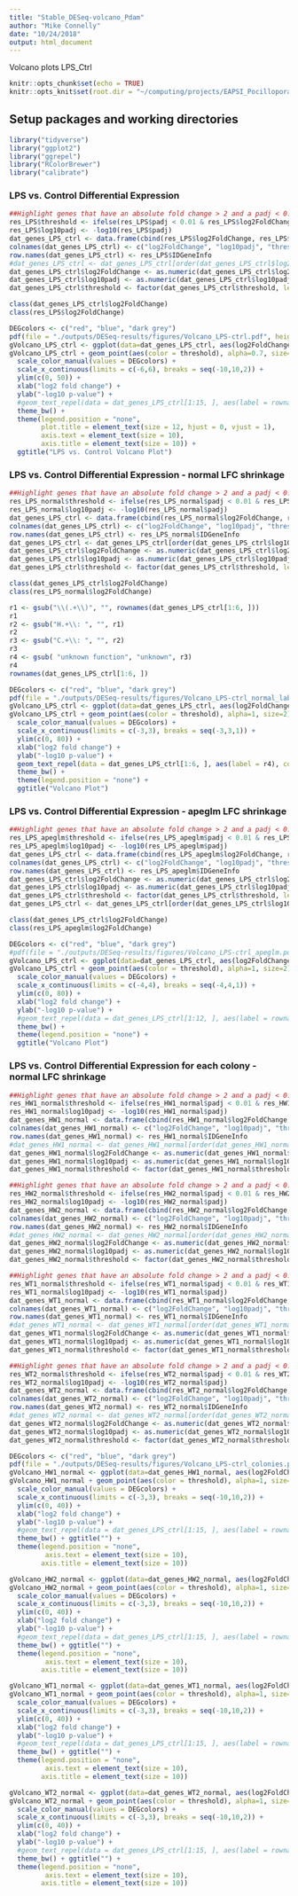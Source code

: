 ```yaml
---
title: "Stable_DESeq-volcano_Pdam"
author: "Mike Connelly"
date: "10/24/2018"
output: html_document
---
```

Volcano plots
LPS_Ctrl

```r
knitr::opts_chunk$set(echo = TRUE)
knitr::opts_knit$set(root.dir = "~/computing/projects/EAPSI_Pocillopora_LPS")
```
## Setup packages and working directories
```r
library("tidyverse")
library("ggplot2")
library("ggrepel")
library("RColorBrewer")
library("calibrate")
```

### LPS vs. Control Differential Expression
```r
##Highlight genes that have an absolute fold change > 2 and a padj < 0.01
res_LPS$threshold <- ifelse(res_LPS$padj < 0.01 & res_LPS$log2FoldChange > 0, "Upregulated", ifelse(res_LPS$padj < 0.01 & res_LPS$log2FoldChange < 0, "Downregulated", "NA"))
res_LPS$log10padj <- -log10(res_LPS$padj)
dat_genes_LPS_ctrl <- data.frame(cbind(res_LPS$log2FoldChange, res_LPS$log10padj, res_LPS$threshold), stringsAsFactors = FALSE)
colnames(dat_genes_LPS_ctrl) <- c("log2FoldChange", "log10padj", "threshold")
row.names(dat_genes_LPS_ctrl) <- res_LPS$IDGeneInfo
#dat_genes_LPS_ctrl <- dat_genes_LPS_ctrl[order(dat_genes_LPS_ctrl$log2FoldChange, decreasing = TRUE),]
dat_genes_LPS_ctrl$log2FoldChange <- as.numeric(dat_genes_LPS_ctrl$log2FoldChange)
dat_genes_LPS_ctrl$log10padj <- as.numeric(dat_genes_LPS_ctrl$log10padj)
dat_genes_LPS_ctrl$threshold <- factor(dat_genes_LPS_ctrl$threshold, levels = c("Upregulated", "Downregulated", "NA"), ordered = TRUE)
```
```r
class(dat_genes_LPS_ctrl$log2FoldChange)
class(res_LPS$log2FoldChange)
```

```r
DEGcolors <- c("red", "blue", "dark grey")
pdf(file = "./outputs/DESeq-results/figures/Volcano_LPS-ctrl.pdf", height = 3, width = 2.75)
gVolcano_LPS_ctrl <- ggplot(data=dat_genes_LPS_ctrl, aes(log2FoldChange, log10padj))
gVolcano_LPS_ctrl + geom_point(aes(color = threshold), alpha=0.7, size=2) +
  scale_color_manual(values = DEGcolors) +
  scale_x_continuous(limits = c(-6,6), breaks = seq(-10,10,2)) + 
  ylim(c(0, 50)) +
  xlab("log2 fold change") +
  ylab("-log10 p-value") + 
  #geom_text_repel(data = dat_genes_LPS_ctrl[1:15, ], aes(label = rownames(dat_genes_LPS_ctrl[1:15, ])), color = "black", size = 2.5, box.padding = unit(0.35, "lines")) +
  theme_bw() +
  theme(legend.position = "none", 
        plot.title = element_text(size = 12, hjust = 0, vjust = 1),
        axis.text = element_text(size = 10),
        axis.title = element_text(size = 10)) +
  ggtitle("LPS vs. Control Volcano Plot")
```

### LPS vs. Control Differential Expression - normal LFC shrinkage
```r
##Highlight genes that have an absolute fold change > 2 and a padj < 0.01
res_LPS_normal$threshold <- ifelse(res_LPS_normal$padj < 0.01 & res_LPS_normal$log2FoldChange > 0, "Upregulated", ifelse(res_LPS_normal$padj < 0.01 & res_LPS_normal$log2FoldChange < -0, "Downregulated", "NA"))
res_LPS_normal$log10padj <- -log10(res_LPS_normal$padj)
dat_genes_LPS_ctrl <- data.frame(cbind(res_LPS_normal$log2FoldChange, res_LPS_normal$log10padj, res_LPS_normal$threshold), stringsAsFactors = FALSE)
colnames(dat_genes_LPS_ctrl) <- c("log2FoldChange", "log10padj", "threshold")
row.names(dat_genes_LPS_ctrl) <- res_LPS_normal$IDGeneInfo
dat_genes_LPS_ctrl <- dat_genes_LPS_ctrl[order(dat_genes_LPS_ctrl$log10padj, decreasing = TRUE),]
dat_genes_LPS_ctrl$log2FoldChange <- as.numeric(dat_genes_LPS_ctrl$log2FoldChange)
dat_genes_LPS_ctrl$log10padj <- as.numeric(dat_genes_LPS_ctrl$log10padj)
dat_genes_LPS_ctrl$threshold <- factor(dat_genes_LPS_ctrl$threshold, levels = c("Upregulated", "Downregulated", "NA"), ordered = TRUE)
```
```r
class(dat_genes_LPS_ctrl$log2FoldChange)
class(res_LPS_normal$log2FoldChange)
```
```r
r1 <- gsub("\\(.+\\)", "", rownames(dat_genes_LPS_ctrl[1:6, ]))
r1
r2 <- gsub("H.+\\: ", "", r1)
r2
r3 <- gsub("C.+\\: ", "", r2)
r3
r4 <- gsub( "unknown function", "unknown", r3)
r4
rownames(dat_genes_LPS_ctrl[1:6, ])
```
```r
DEGcolors <- c("red", "blue", "dark grey")
pdf(file = "./outputs/DESeq-results/figures/Volcano_LPS-ctrl_normal_labelled.pdf", height = 2.95, width = 4.25)
gVolcano_LPS_ctrl <- ggplot(data=dat_genes_LPS_ctrl, aes(log2FoldChange, log10padj))
gVolcano_LPS_ctrl + geom_point(aes(color = threshold), alpha=1, size=2) +
  scale_color_manual(values = DEGcolors) +
  scale_x_continuous(limits = c(-3,3), breaks = seq(-3,3,1)) + 
  ylim(c(0, 80)) +
  xlab("log2 fold change") +
  ylab("-log10 p-value") + 
  geom_text_repel(data = dat_genes_LPS_ctrl[1:6, ], aes(label = r4), color = "black", size = 2, box.padding = unit(0.5, "lines")) +
  theme_bw() +
  theme(legend.position = "none") +
  ggtitle("Volcano Plot")
```

### LPS vs. Control Differential Expression - apeglm LFC shrinkage
```r
##Highlight genes that have an absolute fold change > 2 and a padj < 0.01
res_LPS_apeglm$threshold <- ifelse(res_LPS_apeglm$padj < 0.01 & res_LPS_apeglm$log2FoldChange > 0, "Upregulated", ifelse(res_LPS_apeglm$padj < 0.01 & res_LPS_apeglm$log2FoldChange < -0, "Downregulated", "NA"))
res_LPS_apeglm$log10padj <- -log10(res_LPS_apeglm$padj)
dat_genes_LPS_ctrl <- data.frame(cbind(res_LPS_apeglm$log2FoldChange, res_LPS_apeglm$log10padj, res_LPS_apeglm$threshold), stringsAsFactors = FALSE)
colnames(dat_genes_LPS_ctrl) <- c("log2FoldChange", "log10padj", "threshold")
row.names(dat_genes_LPS_ctrl) <- res_LPS_apeglm$IDGeneInfo
dat_genes_LPS_ctrl$log2FoldChange <- as.numeric(dat_genes_LPS_ctrl$log2FoldChange)
dat_genes_LPS_ctrl$log10padj <- as.numeric(dat_genes_LPS_ctrl$log10padj)
dat_genes_LPS_ctrl$threshold <- factor(dat_genes_LPS_ctrl$threshold, levels = c("Upregulated", "Downregulated", "NA"), ordered = TRUE)
dat_genes_LPS_ctrl <- dat_genes_LPS_ctrl[order(dat_genes_LPS_ctrl$log10padj, decreasing = TRUE),]
```
```r
class(dat_genes_LPS_ctrl$log2FoldChange)
class(res_LPS_apeglm$log2FoldChange)
```

```r
DEGcolors <- c("red", "blue", "dark grey")
#pdf(file = "./outputs/DESeq-results/figures/Volcano_LPS-ctrl_apeglm.pdf", height = 8.5, width = 11)
gVolcano_LPS_ctrl <- ggplot(data=dat_genes_LPS_ctrl, aes(log2FoldChange, log10padj))
gVolcano_LPS_ctrl + geom_point(aes(color = threshold), alpha=1, size=2) +
  scale_color_manual(values = DEGcolors) +
  scale_x_continuous(limits = c(-4,4), breaks = seq(-4,4,1)) + 
  ylim(c(0, 80)) +
  xlab("log2 fold change") +
  ylab("-log10 p-value") + 
  #geom_text_repel(data = dat_genes_LPS_ctrl[1:12, ], aes(label = rownames(dat_genes_LPS_ctrl[1:12, ])), color = "black", size = 3, box.padding = unit(0.2, "lines")) +
  theme_bw() +
  theme(legend.position = "none") +
  ggtitle("Volcano Plot")
```

### LPS vs. Control Differential Expression for each colony - normal LFC shrinkage
```r
##Highlight genes that have an absolute fold change > 2 and a padj < 0.01
res_HW1_normal$threshold <- ifelse(res_HW1_normal$padj < 0.01 & res_HW1_normal$log2FoldChange > 0, "Upregulated", ifelse(res_HW1_normal$padj < 0.01 & res_HW1_normal$log2FoldChange < 0, "Downregulated", "NA"))
res_HW1_normal$log10padj <- -log10(res_HW1_normal$padj)
dat_genes_HW1_normal <- data.frame(cbind(res_HW1_normal$log2FoldChange, res_HW1_normal$log10padj, res_HW1_normal$threshold), stringsAsFactors = FALSE)
colnames(dat_genes_HW1_normal) <- c("log2FoldChange", "log10padj", "threshold")
row.names(dat_genes_HW1_normal) <- res_HW1_normal$IDGeneInfo
#dat_genes_HW1_normal <- dat_genes_HW1_normal[order(dat_genes_HW1_normal$log2FoldChange, decreasing = TRUE),]
dat_genes_HW1_normal$log2FoldChange <- as.numeric(dat_genes_HW1_normal$log2FoldChange)
dat_genes_HW1_normal$log10padj <- as.numeric(dat_genes_HW1_normal$log10padj)
dat_genes_HW1_normal$threshold <- factor(dat_genes_HW1_normal$threshold, levels = c("Upregulated", "Downregulated", "NA"), ordered = TRUE)

##Highlight genes that have an absolute fold change > 2 and a padj < 0.01
res_HW2_normal$threshold <- ifelse(res_HW2_normal$padj < 0.01 & res_HW2_normal$log2FoldChange > 0, "Upregulated", ifelse(res_HW2_normal$padj < 0.01 & res_HW2_normal$log2FoldChange < 0, "Downregulated", "NA"))
res_HW2_normal$log10padj <- -log10(res_HW2_normal$padj)
dat_genes_HW2_normal <- data.frame(cbind(res_HW2_normal$log2FoldChange, res_HW2_normal$log10padj, res_HW2_normal$threshold), stringsAsFactors = FALSE)
colnames(dat_genes_HW2_normal) <- c("log2FoldChange", "log10padj", "threshold")
row.names(dat_genes_HW2_normal) <- res_HW2_normal$IDGeneInfo
#dat_genes_HW2_normal <- dat_genes_HW2_normal[order(dat_genes_HW2_normal$log2FoldChange, decreasing = TRUE),]
dat_genes_HW2_normal$log2FoldChange <- as.numeric(dat_genes_HW2_normal$log2FoldChange)
dat_genes_HW2_normal$log10padj <- as.numeric(dat_genes_HW2_normal$log10padj)
dat_genes_HW2_normal$threshold <- factor(dat_genes_HW2_normal$threshold, levels = c("Upregulated", "Downregulated", "NA"), ordered = TRUE)

##Highlight genes that have an absolute fold change > 2 and a padj < 0.01
res_WT1_normal$threshold <- ifelse(res_WT1_normal$padj < 0.01 & res_WT1_normal$log2FoldChange > 0, "Upregulated", ifelse(res_WT1_normal$padj < 0.01 & res_WT1_normal$log2FoldChange < 0, "Downregulated", "NA"))
res_WT1_normal$log10padj <- -log10(res_WT1_normal$padj)
dat_genes_WT1_normal <- data.frame(cbind(res_WT1_normal$log2FoldChange, res_WT1_normal$log10padj, res_WT1_normal$threshold), stringsAsFactors = FALSE)
colnames(dat_genes_WT1_normal) <- c("log2FoldChange", "log10padj", "threshold")
row.names(dat_genes_WT1_normal) <- res_WT1_normal$IDGeneInfo
#dat_genes_WT1_normal <- dat_genes_WT1_normal[order(dat_genes_WT1_normal$log2FoldChange, decreasing = TRUE),]
dat_genes_WT1_normal$log2FoldChange <- as.numeric(dat_genes_WT1_normal$log2FoldChange)
dat_genes_WT1_normal$log10padj <- as.numeric(dat_genes_WT1_normal$log10padj)
dat_genes_WT1_normal$threshold <- factor(dat_genes_WT1_normal$threshold, levels = c("Upregulated", "Downregulated", "NA"), ordered = TRUE)

##Highlight genes that have an absolute fold change > 2 and a padj < 0.01
res_WT2_normal$threshold <- ifelse(res_WT2_normal$padj < 0.01 & res_WT2_normal$log2FoldChange > 0, "Upregulated", ifelse(res_WT2_normal$padj < 0.01 & res_WT2_normal$log2FoldChange < 0, "Downregulated", "NA"))
res_WT2_normal$log10padj <- -log10(res_WT2_normal$padj)
dat_genes_WT2_normal <- data.frame(cbind(res_WT2_normal$log2FoldChange, res_WT2_normal$log10padj, res_WT2_normal$threshold), stringsAsFactors = FALSE)
colnames(dat_genes_WT2_normal) <- c("log2FoldChange", "log10padj", "threshold")
row.names(dat_genes_WT2_normal) <- res_WT2_normal$IDGeneInfo
#dat_genes_WT2_normal <- dat_genes_WT2_normal[order(dat_genes_WT2_normal$log2FoldChange, decreasing = TRUE),]
dat_genes_WT2_normal$log2FoldChange <- as.numeric(dat_genes_WT2_normal$log2FoldChange)
dat_genes_WT2_normal$log10padj <- as.numeric(dat_genes_WT2_normal$log10padj)
dat_genes_WT2_normal$threshold <- factor(dat_genes_WT2_normal$threshold, levels = c("Upregulated", "Downregulated", "NA"), ordered = TRUE)
```

```r
DEGcolors <- c("red", "blue", "dark grey")
pdf(file = "./outputs/DESeq-results/figures/Volcano_LPS-ctrl_colonies.pdf", height = 2, width = 2.12)
gVolcano_HW1_normal <- ggplot(data=dat_genes_HW1_normal, aes(log2FoldChange, log10padj))
gVolcano_HW1_normal + geom_point(aes(color = threshold), alpha=1, size=2) +
  scale_color_manual(values = DEGcolors) +
  scale_x_continuous(limits = c(-3,3), breaks = seq(-10,10,2)) + 
  ylim(c(0, 40)) +
  xlab("log2 fold change") +
  ylab("-log10 p-value") + 
  #geom_text_repel(data = dat_genes_LPS_ctrl[1:15, ], aes(label = rownames(dat_genes_LPS_ctrl[1:15, ])), color = "black", size = 2.5, box.padding = unit(0.35, "lines")) +
  theme_bw() + ggtitle("") +
  theme(legend.position = "none",
         axis.text = element_text(size = 10),
        axis.title = element_text(size = 10))

gVolcano_HW2_normal <- ggplot(data=dat_genes_HW2_normal, aes(log2FoldChange, log10padj))
gVolcano_HW2_normal + geom_point(aes(color = threshold), alpha=1, size=2) +
  scale_color_manual(values = DEGcolors) +
  scale_x_continuous(limits = c(-3,3), breaks = seq(-10,10,2)) + 
  ylim(c(0, 40)) +
  xlab("log2 fold change") +
  ylab("-log10 p-value") + 
  #geom_text_repel(data = dat_genes_LPS_ctrl[1:15, ], aes(label = rownames(dat_genes_LPS_ctrl[1:15, ])), color = "black", size = 2.5, box.padding = unit(0.35, "lines")) +
  theme_bw() + ggtitle("") +
  theme(legend.position = "none",
         axis.text = element_text(size = 10),
        axis.title = element_text(size = 10))

gVolcano_WT1_normal <- ggplot(data=dat_genes_WT1_normal, aes(log2FoldChange, log10padj))
gVolcano_WT1_normal + geom_point(aes(color = threshold), alpha=1, size=2) +
  scale_color_manual(values = DEGcolors) +
  scale_x_continuous(limits = c(-3,3), breaks = seq(-10,10,2)) + 
  ylim(c(0, 40)) +
  xlab("log2 fold change") +
  ylab("-log10 p-value") + 
  #geom_text_repel(data = dat_genes_LPS_ctrl[1:15, ], aes(label = rownames(dat_genes_LPS_ctrl[1:15, ])), color = "black", size = 2.5, box.padding = unit(0.35, "lines")) +
  theme_bw() + ggtitle("") +
  theme(legend.position = "none",
         axis.text = element_text(size = 10),
        axis.title = element_text(size = 10))

gVolcano_WT2_normal <- ggplot(data=dat_genes_WT2_normal, aes(log2FoldChange, log10padj))
gVolcano_WT2_normal + geom_point(aes(color = threshold), alpha=1, size=2) +
  scale_color_manual(values = DEGcolors) +
  scale_x_continuous(limits = c(-3,3), breaks = seq(-10,10,2)) + 
  ylim(c(0, 40)) +
  xlab("log2 fold change") +
  ylab("-log10 p-value") + 
  #geom_text_repel(data = dat_genes_LPS_ctrl[1:15, ], aes(label = rownames(dat_genes_LPS_ctrl[1:15, ])), color = "black", size = 2.5, box.padding = unit(0.35, "lines")) +
  theme_bw() + ggtitle("") +
  theme(legend.position = "none",
         axis.text = element_text(size = 10),
        axis.title = element_text(size = 10))
```